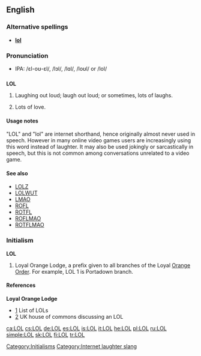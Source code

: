 {{see|lol}}
==English==

===Alternative spellings===
*'''[[lol]]'''

===Pronunciation===
* IPA: /ɛl-oʊ-ɛl/, /lɔl/, /lɑl/, /loʊl/ or /lol/

==={{abbreviation}}===
{{wikipedia}}
'''LOL'''

# {{context|internet|internet slang}} Laughing out loud; laugh out loud; or sometimes, lots of laughs.
# {{dated}} Lots of love.

====Usage notes====
"LOL" and "lol" are internet shorthand, hence originally almost never used in speech.  However in many online video games users are increasingly using this word instead of laughter.  It may also be used jokingly or sarcastically in speech, but this is not common among conversations unrelated to a video game.

====See also====
*[[LOLZ]]
*[[LOLWUT]]
*[[LMAO]]
*[[ROFL]]
*[[ROTFL]]
*[[ROFLMAO]]
*[[ROTFLMAO]]

===Initialism===
'''LOL'''

# {{context|USA|British commonwealth|Ireland}} Loyal Orange Lodge, a prefix given to all branches of the Loyal [[Orange Order]]. For example, LOL 1 is Portadown branch.

====References====
'''Loyal Orange Lodge'''
*[http://www.newtownardsorange.org.uk/twelfth2002.htm] List of LOLs
*[http://www.publications.parliament.uk/pa/cm200304/cmhansrd/vo041118/text/41118w21.htm] UK house of commons discussing an LOL

[[Category:Initialisms]]
[[Category:Internet laughter slang]]

[[ca:LOL]]
[[cs:LOL]]
[[de:LOL]]
[[es:LOL]]
[[is:LOL]]
[[it:LOL]]
[[he:LOL]]
[[pl:LOL]]
[[ru:LOL]]
[[simple:LOL]]
[[sk:LOL]]
[[fi:LOL]]
[[tr:LOL]]